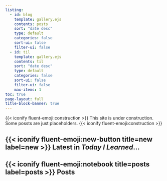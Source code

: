 ```yaml
---
listing:
  - id: blog
    template: gallery.ejs
    contents: posts
    sort: "date desc"
    type: default
    categories: false
    sort-ui: false
    filter-ui: false
  - id: til
    template: gallery.ejs
    contents: til
    sort: "date desc"
    type: default
    categories: false
    sort-ui: false
    filter-ui: false
    max-items: 1
toc: true
page-layout: full
title-block-banner: true
---
```


:::{.callout-warning}
{{< iconify fluent-emoji:construction >}} This site is under construction. Some
possts are just placeholders. {{< iconify fluent-emoji:construction >}}
:::

## {{< iconify fluent-emoji:new-button title=new label=new >}} Latest in *Today I Learned*...
:::{#til}
:::

## {{< iconify fluent-emoji:notebook title=posts label=posts >}} Posts
:::{#blog}
:::
